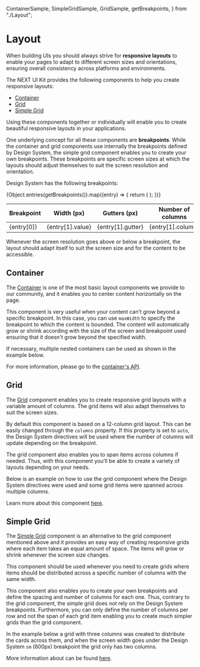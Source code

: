   ContainerSample,
  SimpleGridSample,
  GridSample,
  getBreakpoints,
} from "./Layout";

<Meta title="Guides/Layout" />

# Layout <a id="layout" />

When building UIs you should always strive for **responsive layouts** to enable your pages to adapt to different screen sizes and orientations,
ensuring overall consistency across platforms and environments.

The NEXT UI Kit provides the following components to help you create responsive layouts:

- [Container](#container)
- [Grid](#grid)
- [Simple Grid](#simple-grid)

Using these components together or individually will enable you to create beautiful responsive layouts in your applications.

One underlying concept for all these components are **breakpoints**. While the container and grid components use internally the breakpoints defined by
Design System, the simple grid component enables you to create your own breakpoints. These breakpoints are specific screen sizes at which the layouts
should adjust themselves to suit the screen resolution and orientation.

Design System has the following breakpoints:

<table>
  <thead>
    <tr>
      <th style={{ width: 150 }}>Breakpoint</th>
      <th style={{ width: 150 }}>Width (px)</th>
      <th style={{ width: 150 }}>Gutters (px)</th>
      <th style={{ width: 150 }}>Number of columns</th>
    </tr>
  </thead>
  <tbody>
    {Object.entries(getBreakpoints()).map((entry) => {
      return (
        <tr key={entry[0]}>
          <td>{entry[0]}</td>
          <td>{entry[1].value}</td>
          <td>{entry[1].gutter}</td>
          <td>{entry[1].column}</td>
        </tr>
      );
    })}
  </tbody>
</table>

Whenever the screen resolution goes above or below a breakpoint, the layout should adapt itself to suit the screen size and for the content to be accessible.

## Container <a id="container" />

The [Container](/docs/components-container--main) is one of the most basic layout components we provide to our community, and it enables you to center content horizontally on the page.

This component is very useful when your content can't grow beyond a specific breakpoint. In this case, you can use `maxWidth` to specify the breakpoint
to which the content is bounded. The content will automatically grow or shrink according with the size of the screen and breakpoint used ensuring that
it doesn't grow beyond the specified width.

If necessary, multiple nested containers can be used as shown in the example below.

<Story name="Container">
  <ContainerSample />
</Story>

For more information, please go to the [container's API](/docs/components-container--main).

## Grid <a id="grid" />

The [Grid](/docs/components-grid-grid--main) component enables you to create responsive grid layouts with a variable amount of columns. The grid items will also adapt themselves
to suit the screen sizes.

By default this component is based on a 12-column grid layout. This can be easily changed through the `columns` property. If this property is set to
`auto`, the Design System directives will be used where the number of columns will update depending on the breakpoint.

The grid component also enables you to span items across columns if needed. Thus, with this component you'll be able to create a variety of layouts depending
on your needs.

Below is an example on how to use the grid component where the Design System directives were used and some grid items were spanned across multiple columns.

<Story name="Grid">
  <GridSample />
</Story>

Learn more about this component [here](/docs/components-grid-grid--main).

## Simple Grid <a id="simple-grid" />

The [Simple Grid](/docs/components-grid-simple-grid--main) component is an alternative to the grid component mentioned above and it provides an easy way of creating responsive grids where each item takes an equal amount
of space. The items will grow or shrink whenever the screen size changes.

This component should be used whenever you need to create grids where items should be distributed across a specific number of columns with the same width.

This component also enables you to create your own breakpoints and define the spacing and number of columns for each one. Thus, contrary to the grid component,
the simple grid does not rely on the Design System breakpoints. Furthermore, you can only define the number of columns per row and not the span of each grid item
enabling you to create much simpler grids than the grid component.

In the example below a grid with three columns was created to distribute the cards across them, and when the screen width goes under the Design System
`sm` (600px) breakpoint the grid only has two columns.

<Story name="SimpleGrid">
  <SimpleGridSample />
</Story>

More information about can be found [here](/docs/components-grid-simple-grid--main).
